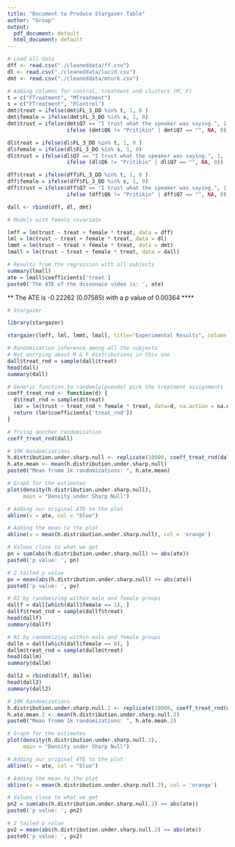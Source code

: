```yaml
---
title: "Document to Produce Stargazer Table"
author: "Group"
output:
  pdf_document: default
  html_document: default
---
```


```r
# Load all data
dff <- read.csv("./cleaneddata/ff.csv")
dl <- read.csv("./cleaneddata/lucid.csv")
dmt <- read.csv("./cleaneddata/mturk.csv")

```

```r
# Adding columns for control, treatment and clusters (M, F)
t = c("FTreatment", "MTreatment")
s = c("FTreatment", "FControl")
dmt$treat = ifelse(dmt$FL_3_DO %in% t, 1, 0 )
dmt$female = ifelse(dmt$FL_3_DO %in% s, 1, 0)
dmt$trust = ifelse(dmt$Q7 == "I trust what the speaker was saying.", 1,
                   ifelse (dmt$Q6 != "Pritikin" | dmt$Q7 == "", NA, 0))

dl$treat = ifelse(dl$FL_3_DO %in% t, 1, 0 )
dl$female = ifelse(dl$FL_3_DO %in% s, 1, 0)
dl$trust = ifelse(dl$Q7 == "I trust what the speaker was saying.", 1,
                   ifelse (dl$Q6 != "Pritikin" | dl$Q7 == "", NA, 0))

dff$treat = ifelse(dff$FL_3_DO %in% t, 1, 0 )
dff$female = ifelse(dff$FL_3_DO %in% s, 1, 0)
dff$trust = ifelse(dff$Q7 == "I trust what the speaker was saying.", 1,
                   ifelse (dff$Q6 != "Pritikin" | dff$Q7 == "", NA, 0))
```

```r
dall <- rbind(dff, dl, dmt)
```

```r
# Models with female covariate

lmff = lm(trust ~ treat + female * treat, data = dff)
lml = lm(trust ~ treat + female * treat, data = dl)
lmmt = lm(trust ~ treat + female * treat, data = dmt)
lmall = lm(trust ~ treat + female * treat, data = dall)
```
```r
# Results from the regression with all subjects
summary(lmall)
ate = lmall$coefficients['treat']
paste0('The ATE of the dissonace video is: ', ate)
```
** The ATE is -0.22262 (0.07585) with a p value of 0.00364 ****

```r
# Stargazer

library(stargazer)

stargazer(lmff, lml, lmmt, lmall, title="Experimental Results", column.labels=c("FriendsFamily","Lucid","MTurk","AllSources"))
```
```r
# Randomization inference among all the subjects
# Not worrying about M & F distributions in this one
dall$treat_rnd = sample(dall$treat)
head(dall)
summary(dall)
```
```r
# Generic function to randomly(pseudo) pick the treatment assignments
coeff_treat_rnd <- function(d) {
  d$treat_rnd = sample(d$treat)
  lmr = lm(trust ~ treat_rnd + female * treat, data=d, na.action = na.omit)
  return (lmr$coefficients['treat_rnd'])
}

# Trying another randomization
coeff_treat_rnd(dall)
```
```r
# 10K Randomizations
h.distribution.under.sharp.null <- replicate(10000, coeff_treat_rnd(dall))
h.ate.mean <- mean(h.distribution.under.sharp.null)
paste0("Mean fromm 1k randomizations: ", h.ate.mean)

```
```r
# Graph for the estimates
plot(density(h.distribution.under.sharp.null), 
     main = "Density under Sharp Null")

# Adding our original ATE to the plot
abline(v = ate, col = "blue")

# Adding the mean to the plot
abline(v = mean(h.distribution.under.sharp.null), col = 'orange')
```
```r
# Values close to what we get
pn = sum(abs(h.distribution.under.sharp.null) >= abs(ate))
paste0('p value: ', pn)

# 2 tailed p value
pv = mean(abs(h.distribution.under.sharp.null) >= abs(ate))
paste0('p value: ', pv)
```
```r
# RI by randomizing within male and female groups
dallf = dall[which(dall$female == 1), ]
dallf$treat_rnd = sample(dallf$treat)
head(dallf)
summary(dallf)
```
```r
# RI by randomizing within male and female groups
dallm = dall[which(dall$female == 0), ]
dallm$treat_rnd = sample(dallm$treat)
head(dallm)
summary(dallm)
```
```r
dall2 = rbind(dallf, dallm)
head(dall2)
summary(dall2)
```
```r
# 10K Randomizations
h.distribution.under.sharp.null.2 <- replicate(10000, coeff_treat_rnd(dall2))
h.ate.mean.2 <- mean(h.distribution.under.sharp.null.2)
paste0("Mean fromm 1k randomizations: ", h.ate.mean.2)

```
```r
# Graph for the estimates
plot(density(h.distribution.under.sharp.null.2), 
     main = "Density under Sharp Null")

# Adding our original ATE to the plot
abline(v = ate, col = "blue")

# Adding the mean to the plot
abline(v = mean(h.distribution.under.sharp.null.2), col = 'orange')
```
```r
# Values close to what we get
pn2 = sum(abs(h.distribution.under.sharp.null.2) >= abs(ate))
paste0('p value: ', pn2)

# 2 tailed p value
pv2 = mean(abs(h.distribution.under.sharp.null.2) >= abs(ate))
paste0('p value: ', pv2)
```